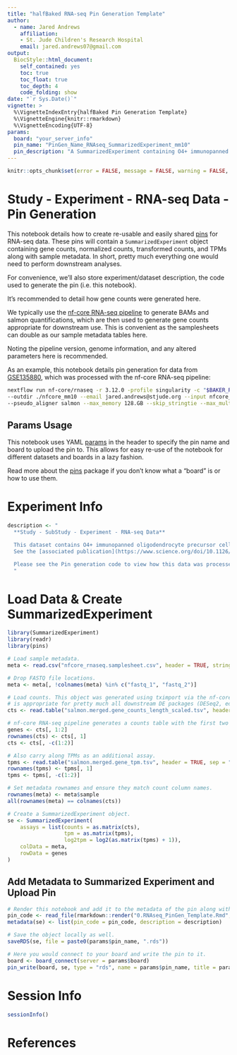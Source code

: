 ```yaml
---
title: "halfBaked RNA-seq Pin Generation Template"
author: 
  - name: Jared Andrews
    affiliation:
    - St. Jude Children's Research Hospital
    email: jared.andrews07@gmail.com
output: 
  BiocStyle::html_document:
    self_contained: yes
    toc: true
    toc_float: true
    toc_depth: 4
    code_folding: show
date: "`r Sys.Date()`"
vignette: >
  %\VignetteIndexEntry{halfBaked Pin Generation Template}
  %\VignetteEngine{knitr::rmarkdown}
  %\VignetteEncoding{UTF-8}
params:
  board: "your_server_info"
  pin_name: "PinGen_Name_RNAseq_SummarizedExperiment_mm10"
  pin_description: "A SummarizedExperiment containing O4+ immunopanned oligodendrocyte precursor cells (OPCs) from cortices of P5 or P6 Eed KO or control mice."
---
```


```r
knitr::opts_chunk$set(error = FALSE, message = FALSE, warning = FALSE, eval = FALSE)
```

# Study - Experiment - RNA-seq Data - Pin Generation

This notebook details how to create re-usable and easily shared [pins](https://pins.rstudio.com/articles/pins.html) for RNA-seq data.
These pins will contain a `SummarizedExperiment` object containing gene counts, normalized counts, transformed counts, and TPMs along with sample metadata.
In short, pretty much everything one would need to perform downstream analyses.

For convenience, we'll also store experiment/dataset description, the code used to generate the pin (i.e. this notebook).

It's recommended to detail how gene counts were generated here.

We typically use the [nf-core RNA-seq pipeline](https://nf-co.re/rnaseq/) to generate BAMs and salmon quantifications, which are then used to generate gene counts appropriate for downstream use.
This is convenient as the samplesheets can double as our sample metadata tables here.

Noting the pipeline version, genome information, and any altered parameters here is recommended.

As an example, this notebook details pin generation for data from [GSE135880](https://www.ncbi.nlm.nih.gov/geo/query/acc.cgi?acc=GSE135880), which was processed with the nf-core RNA-seq pipeline:

```bash
nextflow run nf-core/rnaseq -r 3.12.0 -profile singularity -c "$BAKER_REF"/nf_configs/rnaseq.config -w /scratch_space/jandrews/"$LSB_JOBNAME" \
--outdir ./nfcore_mm10 --email jared.andrews@stjude.org --input nfcore_rnaseq.samplesheet.csv --gencode --genome MM10 --aligner star_salmon \
--pseudo_aligner salmon --max_memory 128.GB --skip_stringtie --max_multiqc_email_size 15.MB -resume
```

## Params Usage

This notebook uses YAML [params](https://bookdown.org/yihui/rmarkdown/parameterized-reports.html) in the header to specify the pin name and board to upload the pin to.
This allows for easy re-use of the notebook for different datasets and boards in a lazy fashion.

Read more about the [pins](https://pins.rstudio.com/articles/pins.html) package if you don't know what a "board" is or how to use them.

# Experiment Info

```r
description <- "
  **Study - SubStudy - Experiment - RNA-seq Data**

  This dataset contains O4+ immunopanned oligodendrocyte precursor cells (OPCs) from cortices of P5 or P6 Eed KO or control mice.
  See the [associated publication](https://www.science.org/doi/10.1126/sciadv.aaz6477) for more details.

  Please see the Pin generation code to view how this data was processed.
  "
```

# Load Data & Create SummarizedExperiment

```r
library(SummarizedExperiment)
library(readr)
library(pins)

# Load sample metadata.
meta <- read.csv("nfcore_rnaseq.samplesheet.csv", header = TRUE, stringsAsFactors = TRUE)

# Drop FASTQ file locations.
meta <- meta[, !colnames(meta) %in% c("fastq_1", "fastq_2")]

# Load counts. This object was generated using tximport via the nf-core RNA-seq pipeline on the salmon quants and
# is appropriate for pretty much all downstream DE packages (DESeq2, edgeR, limma).
cts <- read.table("salmon.merged.gene_counts_length_scaled.tsv", header = TRUE, sep = "\t", stringsAsFactors = FALSE)

# nf-core RNA-seq pipeline generates a counts table with the first two columns as gene IDs and gene symbols.
genes <- cts[, 1:2]
rownames(cts) <- cts[, 1]
cts <- cts[, -c(1:2)]

# Also carry along TPMs as an additional assay.
tpms <- read.table("salmon.merged.gene_tpm.tsv", header = TRUE, sep = "\t", stringsAsFactors = FALSE)
rownames(tpms) <- tpms[, 1]
tpms <- tpms[, -c(1:2)]

# Set metadata rownames and ensure they match count column names.
rownames(meta) <- meta$sample
all(rownames(meta) == colnames(cts))

# Create a SummarizedExperiment object.
se <- SummarizedExperiment(
    assays = list(counts = as.matrix(cts),
                  tpm = as.matrix(tpms),
                  log2tpm = log2(as.matrix(tpms) + 1)),
    colData = meta,
    rowData = genes
)
```

## Add Metadata to Summarized Experiment and Upload Pin

```r
# Render this notebook and add it to the metadata of the pin along with experiment metadata.
pin_code <- read_file(rmarkdown::render("0.RNAseq_PinGen_Template.Rmd", quiet = TRUE))
metadata(se) <- list(pin_code = pin_code, description = description)

# Save the object locally as well.
saveRDS(se, file = paste0(params$pin_name, ".rds"))

# Here you would connect to your board and write the pin to it.
board <- board_connect(server = params$board)
pin_write(board, se, type = "rds", name = params$pin_name, title = params$pin_name, description = params$pin_description)
```

# Session Info

```r
sessionInfo()
```

# References

